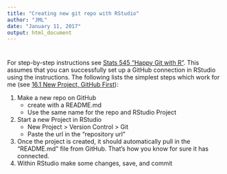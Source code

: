 ```yaml
---
title: "Creating new git repo with RStudio"
author: "JML"
date: "January 11, 2017"
output: html_document
---
```


# 

For step-by-step instructions see [Stats 545 "Happy Git with R"](http://happygitwithr.com/).
This assumes that you can successfully set up a GitHub connection in RStudio using the instructions.
The following lists the simplest steps which work for me (see [16.1 New Project, GitHub First](http://happygitwithr.com/new-github-first.html)):

  1.  Make a new repo on GitHub  
      *  create with a README.md  
      *  Use the same name for the repo and RStudio Project  
  2.  Start a new Project in RStudio  
      *  New Project > Version Control > Git  
      *  Paste the url in the "repository url" 
  3.  Once the project is created, it should automatically pull in the "README.md" file from GitHub. That's how you know for sure it has connected.  
  4.  Within RStudio make some changes, save, and commit